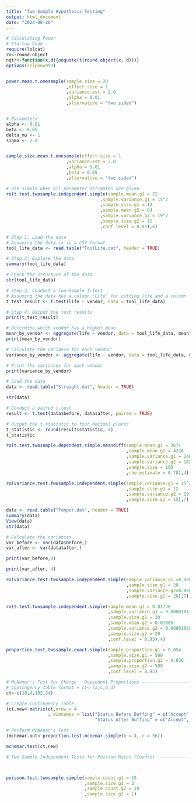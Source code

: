 ---
title: "Two Sample Hypothesis Testing"
output: html_document
date: "2024-08-20"
---

```{r}
# Calculating Power
# Startup Code
require(lolcat)
ro<-round.object
nqtr<-function(x,d){noquote(t(round.object(x, d)))}
options(scipen=999)


power.mean.t.onesample(sample.size = 20
                       ,effect.size = 1
                       ,variance.est = 2.0
                       ,alpha = 0.01
                       ,alternative = "two.sided")



```



```{r}
# Parameters
alpha <- 0.01
beta <- 0.05
delta_mu <- 1
sigma <- 2.0


sample.size.mean.t.onesample(effect.size = 1
                       ,variance.est = 2.0
                       ,alpha = 0.01
                       ,beta = 0.05
                       ,alternative = "two.sided")

```


```{r}
# Use simple when all parameter estimates are given
ro(t.test.twosample.independent.simple(sample.mean.g1 = 72
                                    ,sample.variance.g1 = 15^2
                                    ,sample.size.g1 = 12
                                    ,sample.mean.g2 = 64
                                    ,sample.variance.g2 = 19^2
                                    ,sample.size.g2 = 15
                                    ,conf.level = 0.95),6)
```

```{r}
# Step 1: Load the data
# Assuming the data is in a CSV format
tool_life_data <- read.table("ToolLife.dat", header = TRUE)

# Step 2: Explore the data
summary(tool_life_data)

# Check the structure of the data
str(tool_life_data)

# Step 3: Conduct a Two-Sample T-Test
# Assuming the data has a column 'Life' for cutting life and a column 'Vendor' for vendor label
t_test_result <- t.test(life ~ vendor, data = tool_life_data)

# Step 4: Output the test results
print(t_test_result)

# Determine which vendor has a higher mean
mean_by_vendor <- aggregate(life ~ vendor, data = tool_life_data, mean)
print(mean_by_vendor)

```


```{r}
# Calculate the variance for each vendor
variance_by_vendor <- aggregate(life ~ vendor, data = tool_life_data, var)

# Print the variances for each vendor
print(variance_by_vendor)

```

```{r}
# Load the data
data <- read.table("Straight.dat", header = TRUE)

str(data)

# Conduct a paired t-test
result <- t.test(data$before, data$after, paired = TRUE)

# Output the t-statistic to four decimal places
t_statistic <- round(result$statistic, 4)
t_statistic


```

```{r}
ro(t.test.twosample.dependent.simple.meandiff(sample.mean.g1 = 3671
                                              ,sample.mean.g2 = 4228
                                              ,sample.variance.g1 = 246^2
                                              ,sample.variance.g2 = 182^2
                                              ,sample.size = 100
                                              ,rho.estimate = 0.78),4)

```

```{r}


ro(variance.test.twosample.independent.simple(sample.variance.g1 = 15^2
                                              ,sample.size.g1 = 12
                                              ,sample.variance.g2 = 19^2
                                              ,sample.size.g2 = 15),7)
```


```{r}
data <- read.table("Temper.dat", header = TRUE)
summary(data)
View(data)
str(data)

```


```{r}


# Calculate the variances
var_before <- var(data$before,)
var_after <- var(data$after,)

print(var_before,4)

print(var_after, 4)

ro(variance.test.twosample.independent.simple(sample.variance.g1 =0.00001812
                                              ,sample.size.g1 = 20
                                              ,sample.variance.g2=0.00001068
                                              ,sample.size.g2 = 20),7)

```

```{r}
ro(t.test.twosample.independent.simple(sample.mean.g1 = 0.01730
                                       ,sample.variance.g1 = 0.00001812
                                       ,sample.size.g1 = 20
                                       ,sample.mean.g2 = 0.01005
                                       ,sample.variance.g2 = 0.00001068
                                       ,sample.size.g2 = 20
                                       ,conf.level = 0.95),4)

```


```{r}
proportion.test.twosample.exact.simple(sample.proportion.g1 = 0.054
                                       ,sample.size.g1 = 500
                                       ,sample.proportion.g2 = 0.036
                                       ,sample.size.g2 = 500
                                       ,conf.level = 0.95)

```

```{r}
# McNemar's Test for Change - Dependent Proportions -----------------------
# Contingency table format = ct<-(a,c,b,d)
ct<-c(10,4,102,34)

# Create Contingency Table
(ct.new<-matrix(ct,nrow = 4
                , dimnames = list("Status Before Buffing" = c("Accept", "Reject"),
                                  "Status After Buffing" = c("Accept", "Reject"))))

# Perform McNemar's Test
(mcnemar.out<-proportion.test.mcnemar.simple(b = 4, c = 56))

mcnemar.test(ct.new)

```

```{r}
# Two Sample Independent Tests for Poisson Rates (Counts) -----------------



poisson.test.twosample.simple(sample.count.g1 = 15
                              ,sample.size.g1 = 2
                              ,sample.count.g2 = 10
                              ,sample.size.g2 = 1)


```

